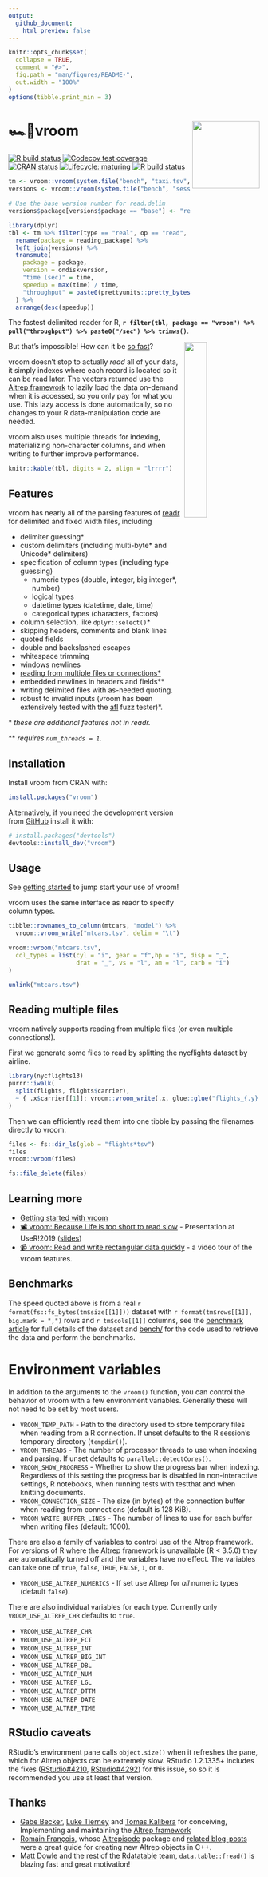 ```yaml
---
output:
  github_document:
    html_preview: false
---
```


<!-- README.md is generated from README.Rmd. Please edit that file -->

```r
knitr::opts_chunk$set(
  collapse = TRUE,
  comment = "#>",
  fig.path = "man/figures/README-",
  out.width = "100%"
)
options(tibble.print_min = 3)
```

# 🏎💨vroom <a href='http:/vroom.r-lib.org'><img src='man/figures/logo.png' align="right" height="135" /></a>

<!-- badges: start -->
[![R build status](https://github.com/r-lib/vroom/workflows/R-CMD-check/badge.svg)](https://github.com/r-lib/vroom)
[![Codecov test coverage](https://codecov.io/gh/r-lib/vroom/branch/master/graph/badge.svg)](https://codecov.io/gh/r-lib/vroom?branch=master)
[![CRAN status](https://www.r-pkg.org/badges/version/vroom)](https://cran.r-project.org/package=vroom)
[![Lifecycle: maturing](https://img.shields.io/badge/lifecycle-maturing-blue.svg)](https://www.tidyverse.org/lifecycle/#maturing)
[![R build status](https://github.com/r-lib/vroom/workflows/R-CMD-check/badge.svg)](https://github.com/r-lib/vroom/actions)
<!-- badges: end -->

```r
tm <- vroom::vroom(system.file("bench", "taxi.tsv", package = "vroom"))
versions <- vroom::vroom(system.file("bench", "session_info.tsv", package = "vroom"))

# Use the base version number for read.delim
versions$package[versions$package == "base"] <- "read.delim"

library(dplyr)
tbl <- tm %>% filter(type == "real", op == "read", reading_package %in% c("data.table", "readr", "read.delim") | manip_package == "base") %>%
  rename(package = reading_package) %>%
  left_join(versions) %>%
  transmute(
    package = package,
    version = ondiskversion,
    "time (sec)" = time,
    speedup = max(time) / time,
    "throughput" = paste0(prettyunits::pretty_bytes(size / time), "/sec")
  ) %>%
  arrange(desc(speedup))
```

The fastest delimited reader for R, **`r filter(tbl, package == "vroom") %>% pull("throughput") %>% paste0("/sec") %>% trimws()`**.

<img src="https://github.com/r-lib/vroom/raw/gh-pages/taylor.gif" align="right" width = "30%"/>

But that's impossible! How can it be [so fast](http://vroom.r-lib.org/articles/benchmarks.html)?

vroom doesn't stop to actually _read_ all of your data, it simply indexes where each record is located so it can be read later.
The vectors returned use the [Altrep framework](https://svn.r-project.org/R/branches/ALTREP/ALTREP.html) to lazily load the data on-demand when it is accessed, so you only pay for what you use.
This lazy access is done automatically, so no changes to your R data-manipulation code are needed.

vroom also uses multiple threads for indexing, materializing non-character columns, and when writing to further improve performance.

```r
knitr::kable(tbl, digits = 2, align = "lrrrr")
```

## Features

vroom has nearly all of the parsing features of
[readr](https://readr.tidyverse.org) for delimited and fixed width files, including

- delimiter guessing\*
- custom delimiters (including multi-byte\* and Unicode\* delimiters)
- specification of column types (including type guessing)
  - numeric types (double, integer, big integer\*, number)
  - logical types
  - datetime types (datetime, date, time)
  - categorical types (characters, factors)
- column selection, like `dplyr::select()`\*
- skipping headers, comments and blank lines
- quoted fields
- double and backslashed escapes
- whitespace trimming
- windows newlines
- [reading from multiple files or connections\*](#reading-multiple-files)
- embedded newlines in headers and fields\*\*
- writing delimited files with as-needed quoting.
- robust to invalid inputs (vroom has been extensively tested with the
  [afl](http://lcamtuf.coredump.cx/afl/) fuzz tester)\*.

\* *these are additional features not in readr.*

\*\* *requires `num_threads = 1`.*

## Installation

Install vroom from CRAN with:

```r
install.packages("vroom")
```

Alternatively, if you need the development version from
[GitHub](https://github.com/) install it with:

``` r
# install.packages("devtools")
devtools::install_dev("vroom")
```
## Usage

See [getting started](https://r-lib.github.io/vroom/articles/vroom.html)
to jump start your use of vroom!

vroom uses the same interface as readr to specify column types.

```r
tibble::rownames_to_column(mtcars, "model") %>%
  vroom::vroom_write("mtcars.tsv", delim = "\t")
```

```r
vroom::vroom("mtcars.tsv",
  col_types = list(cyl = "i", gear = "f",hp = "i", disp = "_",
                   drat = "_", vs = "l", am = "l", carb = "i")
)
```

```r
unlink("mtcars.tsv")
```

## Reading multiple files

vroom natively supports reading from multiple files (or even multiple
connections!).

First we generate some files to read by splitting the nycflights dataset by
airline.
```r
library(nycflights13)
purrr::iwalk(
  split(flights, flights$carrier),
  ~ { .x$carrier[[1]]; vroom::vroom_write(.x, glue::glue("flights_{.y}.tsv"), delim = "\t") }
)
```

Then we can efficiently read them into one tibble by passing the filenames
directly to vroom.

```r
files <- fs::dir_ls(glob = "flights*tsv")
files
vroom::vroom(files)
```

```r
fs::file_delete(files)
```

## Learning more

- [Getting started with vroom](https://r-lib.github.io/vroom/articles/vroom.html)
- [📽 vroom: Because Life is too short to read slow](https://www.youtube.com/watch?v=RA9AjqZXxMU&t=10s) - Presentation at UseR!2019 ([slides](https://speakerdeck.com/jimhester/vroom))
- [📹 vroom: Read and write rectangular data quickly](https://www.youtube.com/watch?v=ZP_y5eaAc60) - a video tour of the vroom features.

## Benchmarks

The speed quoted above is from a real `r format(fs::fs_bytes(tm$size[[1]]))` dataset with `r format(tm$rows[[1]], big.mark = ",")` rows and `r tm$cols[[1]]` columns,
see the [benchmark article](http://vroom.r-lib.org/articles/benchmarks.html)
for full details of the dataset and
[bench/](https://github.com/r-lib/vroom/blob/master/inst/bench) for the code
used to retrieve the data and perform the benchmarks.

# Environment variables

In addition to the arguments to the `vroom()` function, you can control the
behavior of vroom with a few environment variables. Generally these will not
need to be set by most users.

- `VROOM_TEMP_PATH` - Path to the directory used to store temporary files when
  reading from a R connection. If unset defaults to the R session's temporary
  directory (`tempdir()`).
- `VROOM_THREADS` - The number of processor threads to use when indexing and
  parsing. If unset defaults to `parallel::detectCores()`.
- `VROOM_SHOW_PROGRESS` - Whether to show the progress bar when indexing.
  Regardless of this setting the progress bar is disabled in non-interactive
  settings, R notebooks, when running tests with testthat and when knitting
  documents.
- `VROOM_CONNECTION_SIZE` - The size (in bytes) of the connection buffer when
  reading from connections (default is 128 KiB).
- `VROOM_WRITE_BUFFER_LINES` - The number of lines to use for each buffer when
  writing files (default: 1000).

There are also a family of variables to control use of the Altrep framework.
For versions of R where the Altrep framework is unavailable (R < 3.5.0) they
are automatically turned off and the variables have no effect. The variables
can take one of `true`, `false`, `TRUE`, `FALSE`, `1`, or `0`.

- `VROOM_USE_ALTREP_NUMERICS` - If set use Altrep for _all_ numeric types
  (default `false`).

There are also individual variables for each type. Currently only
`VROOM_USE_ALTREP_CHR` defaults to `true`.

- `VROOM_USE_ALTREP_CHR`
- `VROOM_USE_ALTREP_FCT`
- `VROOM_USE_ALTREP_INT`
- `VROOM_USE_ALTREP_BIG_INT`
- `VROOM_USE_ALTREP_DBL`
- `VROOM_USE_ALTREP_NUM`
- `VROOM_USE_ALTREP_LGL`
- `VROOM_USE_ALTREP_DTTM`
- `VROOM_USE_ALTREP_DATE`
- `VROOM_USE_ALTREP_TIME`

## RStudio caveats

RStudio's environment pane calls `object.size()` when it refreshes the pane, which
for Altrep objects can be extremely slow. RStudio 1.2.1335+ includes the fixes
([RStudio#4210](https://github.com/rstudio/rstudio/pull/4210),
[RStudio#4292](https://github.com/rstudio/rstudio/pull/4292)) for this issue,
so so it is recommended you use at least that version.

## Thanks

- [Gabe Becker](https://twitter.com/groundwalkergmb), [Luke
  Tierney](https://stat.uiowa.edu/~luke/) and [Tomas Kalibera](https://github.com/kalibera) for
  conceiving, Implementing and maintaining the [Altrep
  framework](https://svn.r-project.org/R/branches/ALTREP/ALTREP.html)
- [Romain François](https://twitter.com/romain_francois), whose
  [Altrepisode](https://purrple.cat/blog/2018/10/14/altrep-and-cpp/) package
  and [related blog-posts](https://purrple.cat/blog/2018/10/14/altrep-and-cpp/) were a great guide for creating new Altrep objects in C++.
- [Matt Dowle](https://twitter.com/mattdowle) and the rest of the [Rdatatable](https://github.com/Rdatatable) team, `data.table::fread()` is blazing fast and great motivation!
